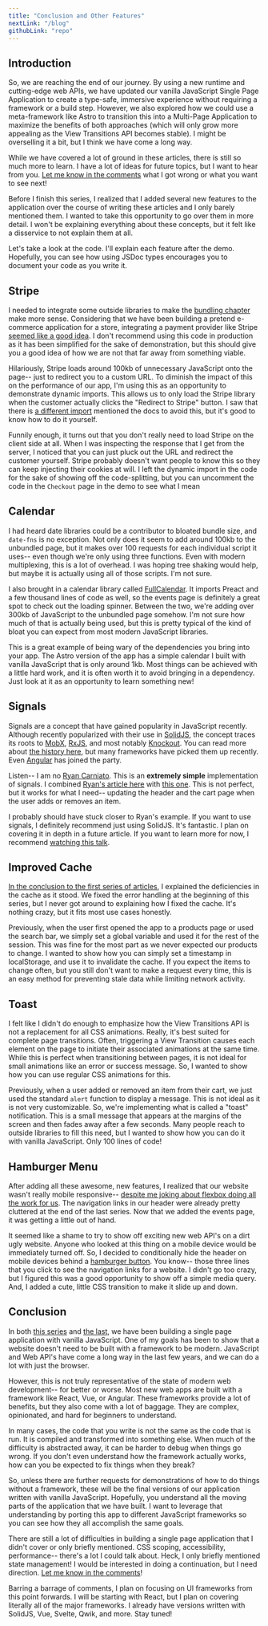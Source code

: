 ```yaml
---
title: "Conclusion and Other Features"
nextLink: "/blog"
githubLink: "repo"
---
```



## Introduction

So, we are reaching the end of our journey. By using a new runtime and cutting-edge web APIs, we have updated our vanilla JavaScript Single Page Application to create a type-safe, immersive experience without requiring a framework or a build step. However, we also explored how we could use a meta-framework like Astro to transition this into a Multi-Page Application to maximize the benefits of both approaches (which will only grow more appealing as the View Transitions API becomes stable). I might be overselling it a bit, but I think we have come a long way.

While we have covered a lot of ground in these articles, there is still so much more to learn. I have a lot of ideas for future topics, but I want to hear from you. [Let me know in the comments](/blog/into-the-future) what I got wrong or what you want to see next!

Before I finish this series, I realized that I added several new features to the application over the course of writing these articles and I only barely mentioned them. I wanted to take this opportunity to go over them in more detail. I won't be explaining everything about these concepts, but it felt like a disservice to not explain them at all. 

Let's take a look at the code. I'll explain each feature after the demo. Hopefully, you can see how using JSDoc types encourages you to document your code as you write it.

<Features />

## Stripe

I needed to integrate some outside libraries to make the [bundling chapter](./7-bundling-and-import-maps) make more sense. Considering that we have been building a pretend e-commerce application for a store, integrating a payment provider like Stripe [seemed like a good idea](https://twitter.com/JessePence5/status/1650985102061764608).  I don't recommend using this code in production as it has been simplified for the sake of demonstration, but this should give you a good idea of how we are not that far away from something viable.

Hilariously, Stripe loads around 100kb of unnecessary JavaScript onto the page-- just to redirect you to a custom URL. To diminish the impact of this on the performance of our app, I'm using this as an opportunity to demonstrate dynamic imports. This allows us to only load the Stripe library when the customer actually clicks the "Redirect to Stripe" button. I saw that there is [a different import](https://github.com/stripe/stripe-js#importing-loadstripe-without-side-effects) mentioned the docs to avoid this, but it's good to know how to do it yourself.

Funnily enough, it turns out that you don't really need to load Stripe on the client side at all. When I was inspecting the response that I get from the server, I noticed that you can just pluck out the URL and redirect the customer yourself. Stripe probably doesn't want people to know this so they can keep injecting their cookies at will. I left the dynamic import in the code for the sake of showing off the code-splitting, but you can uncomment the code in the `Checkout` page in the demo to see what I mean

## Calendar

I had heard date libraries could be a contributor to bloated bundle size, and `date-fns` is no exception. Not only does it seem to add around 100kb to the unbundled page, but it makes over 100 requests for each individual script it uses-- even though we're only using three functions. Even with modern multiplexing, this is a lot of overhead. I was hoping tree shaking would help, but maybe it is actually using all of those scripts. I'm not sure.

I also brought in a calendar library called [FullCalendar](https://fullcalendar.io/). It imports Preact and a few thousand lines of code as well, so the events page is definitely a great spot to check out the loading spinner. Between the two, we're adding over 300kb of JavaScript to the unbundled page somehow. I'm not sure how much of that is actually being used, but this is pretty typical of the kind of bloat you can expect from most modern JavaScript libraries.

This is a great example of being wary of the dependencies you bring into your app. The Astro version of the app has a simple calendar I built with vanilla JavaScript that is only around 1kb. Most things can be achieved with a little hard work, and it is often worth it to avoid bringing in a dependency. Just look at it as an opportunity to learn something new!

## Signals

Signals are a concept that have gained popularity in JavaScript recently. Although recently popularized with their use in [SolidJS](https://www.solidjs.com/), the concept traces its roots to [MobX](https://medium.com/hackernoon/becoming-fully-reactive-an-in-depth-explanation-of-mobservable-55995262a254), [RxJS](https://rxjs.dev/guide/overview), and most notably [Knockout](https://knockoutjs.com/documentation/observables.html). You can read more about [the history here](https://dev.to/this-is-learning/the-evolution-of-signals-in-javascript-8ob), but many frameworks have picked them up recently. Even [Angular](https://angular.io/guide/signals) has joined the party.

Listen-- I am no [Ryan Carniato](https://twitter.com/ryancarniato). This is an **extremely simple** implementation of signals. I combined [Ryan's article here](https://dev.to/ryansolid/building-a-reactive-library-from-scratch-1i0p) with [this one](https://www.lksh.dev/blog/writing-your-own-reactive-signal-library/). This is not perfect, but it works for what I need-- updating the header and the cart page when the user adds or removes an item.

I probably should have stuck closer to Ryan's example. If you want to use signals, I definitely recommend just using SolidJS. It's fantastic. I plan on covering it in depth in a future article. If you want to learn more for now, I recommend [watching this talk](https://www.youtube.com/watch?v=-CrsHsBZFg4).

## Improved Cache 

[In the conclusion to the first series of articles](../client-side-routing/15-conclusion#known-issues), I explained the deficiencies in the cache as it stood. We fixed the error handling at the beginning of this series, but I never got around to explaining how I fixed the cache. It's nothing crazy, but it fits most use cases honestly.

Previously, when the user first opened the app to a products page or used the search bar, we simply set a global variable and used it for the rest of the session. This was fine for the most part as we never expected our products to change. I wanted to show how you can simply set a timestamp in localStorage, and use it to invalidate the cache. If you expect the items to change often, but you still don't want to make a request every time, this is an easy method for preventing stale data while limiting network activity.

## Toast

I felt like I didn't do enough to emphasize how the View Transitions API is not a replacement for all CSS animations. Really, it's best suited for complete page transitions. Often, triggering a View Transition causes each element on the page to initiate their associated animations at the same time. While this is perfect when transitioning between pages, it is not ideal for small animations like an error or success message. So, I wanted to show how you can use regular CSS animations for this.

Previously, when a user added or removed an item from their cart, we just used the standard `alert` function to display a message. This is not ideal as it is not very customizable. So, we're implementing what is called a "toast" notification. This is a small message that appears at the margins of the screen and then fades away after a few seconds. Many people reach to outside libraries to fill this need, but I wanted to show how you can do it with vanilla JavaScript. Only 100 lines of code!

## Hamburger Menu

After adding all these awesome, new features, I realized that our website wasn't really mobile responsive-- [despite me joking about flexbox doing all the work for us](../client-side-routing/10-the-skeleton). The navigation links in our header were already pretty cluttered at the end of the last series. Now that we added the events page, it was getting a little out of hand.

It seemed like a shame to try to show off exciting new web API's on a dirt ugly website. Anyone who looked at this thing on a mobile device would be immediately turned off. So, I decided to conditionally hide the header on mobile devices behind a [hamburger button](https://en.wikipedia.org/wiki/Hamburger_button). You know-- those three lines that you click to see the navigation links for a website. I didn't go too crazy, but I figured this was a good opportunity to show off a simple media query. And, I added a cute, little CSS transition to make it slide up and down.

## Conclusion

In both [this series](/blog/into-the-future) and [the last](/blog/client-side-routing), we have been building a single page application with vanilla JavaScript. One of my goals has been to show that a website doesn't need to be built with a framework to be modern. JavaScript and Web API's have come a long way in the last few years, and we can do a lot with just the browser.

However, this is not truly representative of the state of modern web development-- for better or worse. Most new web apps are built with a framework like React, Vue, or Angular. These frameworks provide a lot of benefits, but they also come with a lot of baggage. They are complex, opinionated, and hard for beginners to understand. 

In many cases, the code that you write is not the same as the code that is run. It is compiled and transformed into something else. When much of the difficulty is abstracted away, it can be harder to debug when things go wrong. If you don't even understand how the framework actually works, how can you be expected to fix things when they break?

So, unless there are further requests for demonstrations of how to do things without a framework, these will be the final versions of our application written with vanilla JavaScript. Hopefully, you understand all the moving parts of the application that we have built. I want to leverage that understanding by porting this app to different JavaScript frameworks so you can see how they all accomplish the same goals. 

There are still a lot of difficulties in building a single page application that I didn't cover or only briefly mentioned. CSS scoping, accessibility, performance-- there's a lot I could talk about. Heck, I only briefly mentioned state management! I would be interested in doing a continuation, but I need direction. [Let me know in the comments](/blog/into-the-future)! 

Barring a barrage of comments, I plan on focusing on UI frameworks from this point forwards. I will be starting with React, but I plan on covering literally all of the major frameworks. I already have versions written with SolidJS, Vue, Svelte, Qwik, and more. Stay tuned!
